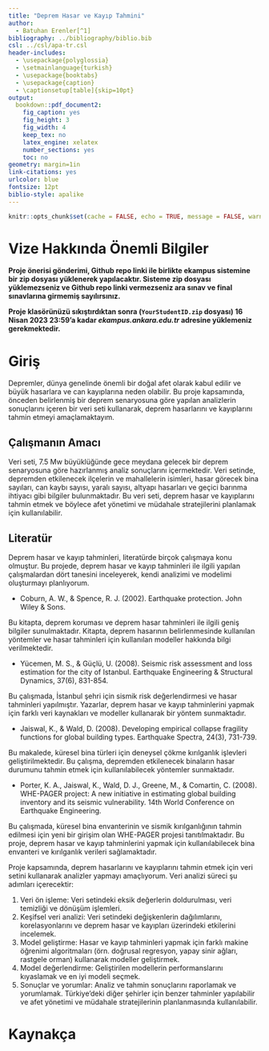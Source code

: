 ```yaml
---
title: "Deprem Hasar ve Kayıp Tahmini"
author: 
  - Batuhan Erenler[^1]
bibliography: ../bibliography/biblio.bib
csl: ../csl/apa-tr.csl
header-includes:
  - \usepackage{polyglossia}
  - \setmainlanguage{turkish}
  - \usepackage{booktabs}
  - \usepackage{caption} 
  - \captionsetup[table]{skip=10pt}
output:
  bookdown::pdf_document2:
    fig_caption: yes
    fig_height: 3
    fig_width: 4
    keep_tex: no
    latex_engine: xelatex
    number_sections: yes
    toc: no
geometry: margin=1in
link-citations: yes
urlcolor: blue
fontsize: 12pt
biblio-style: apalike
---
```

```r
knitr::opts_chunk$set(cache = FALSE, echo = TRUE, message = FALSE, warning = FALSE)
```

<!-- ======================================================================= -->
<!-- ============================== NOTLAR ================================= -->
<!-- ======================================================================= -->
[^1]: 19080213, [Github Repo](https://github.com/batuhanerenler/istatistik-2-odev)

# Vize Hakkında Önemli Bilgiler

\colorbox{BurntOrange}{GITHUB REPO BAĞLANTINIZI BU DOSYANIN 35. SATIRINA YAZINIZ!}

**Proje önerisi gönderimi, Github repo linki ile birlikte ekampus sistemine bir zip dosyası yüklenerek yapılacaktır. Sisteme zip dosyası yüklemezseniz ve Github repo linki vermezseniz ara sınav ve final sınavlarına girmemiş sayılırsınız.**

**Proje klasörünüzü sıkıştırdıktan sonra (`YourStudentID.zip` dosyası) 16 Nisan 2023 23:59'a kadar *ekampus.ankara.edu.tr* adresine yüklemeniz gerekmektedir.**

\colorbox{WildStrawberry}{Daha fazla bilgi için proje klasöründeki README.md dosyasını okuyunuz.}

# Giriş

Depremler, dünya genelinde önemli bir doğal afet olarak kabul edilir ve büyük hasarlara ve can kayıplarına neden olabilir. Bu proje kapsamında, önceden belirlenmiş bir deprem senaryosuna göre yapılan analizlerin sonuçlarını içeren bir veri seti kullanarak, deprem hasarlarını ve kayıplarını tahmin etmeyi amaçlamaktayım.


## Çalışmanın Amacı

Veri seti, 7.5 Mw büyüklüğünde gece meydana gelecek bir deprem senaryosuna göre hazırlanmış analiz sonuçlarını içermektedir. Veri setinde, depremden etkilenecek ilçelerin ve mahallelerin isimleri, hasar görecek bina sayıları, can kaybı sayısı, yaralı sayısı, altyapı hasarları ve geçici barınma ihtiyacı gibi bilgiler bulunmaktadır. Bu veri seti, deprem hasar ve kayıplarını tahmin etmek ve böylece afet yönetimi ve müdahale stratejilerini planlamak için kullanılabilir.

## Literatür 

Deprem hasar ve kayıp tahminleri, literatürde birçok çalışmaya konu olmuştur. Bu projede, deprem hasar ve kayıp tahminleri ile ilgili yapılan çalışmalardan dört tanesini inceleyerek, kendi analizimi ve modelimi oluşturmayı planlıyorum.

- Coburn, A. W., & Spence, R. J. (2002). Earthquake protection. John Wiley & Sons.

Bu kitapta, deprem koruması ve deprem hasar tahminleri ile ilgili geniş bilgiler sunulmaktadır. Kitapta, deprem hasarının belirlenmesinde kullanılan yöntemler ve hasar tahminleri için kullanılan modeller hakkında bilgi verilmektedir.

- Yücemen, M. S., & Güçlü, U. (2008). Seismic risk assessment and loss estimation for the city of Istanbul. Earthquake Engineering & Structural Dynamics, 37(6), 831-854.

Bu çalışmada, İstanbul şehri için sismik risk değerlendirmesi ve hasar tahminleri yapılmıştır. Yazarlar, deprem hasar ve kayıp tahminlerini yapmak için farklı veri kaynakları ve modeller kullanarak bir yöntem sunmaktadır.

- Jaiswal, K., & Wald, D. (2008). Developing empirical collapse fragility functions for global building types. Earthquake Spectra, 24(3), 731-739.

Bu makalede, küresel bina türleri için deneysel çökme kırılganlık işlevleri geliştirilmektedir. Bu çalışma, depremden etkilenecek binaların hasar durumunu tahmin etmek için kullanılabilecek yöntemler sunmaktadır.

- Porter, K. A., Jaiswal, K., Wald, D. J., Greene, M., & Comartin, C. (2008). WHE-PAGER project: A new initiative in estimating global building inventory and its seismic vulnerability. 14th World Conference on Earthquake Engineering.

Bu çalışmada, küresel bina envanterinin ve sismik kırılganlığının tahmin edilmesi için yeni bir girişim olan WHE-PAGER projesi tanıtılmaktadır. Bu proje, deprem hasar ve kayıp tahminlerini yapmak için kullanılabilecek bina envanteri ve kırılganlık verileri sağlamaktadır.

Proje kapsamında, deprem hasarlarını ve kayıplarını tahmin etmek için veri setini kullanarak analizler yapmayı amaçlıyorum. Veri analizi süreci şu adımları içerecektir:

1. Veri ön işleme: Veri setindeki eksik değerlerin doldurulması, veri temizliği ve dönüşüm işlemleri.
2. Keşifsel veri analizi: Veri setindeki değişkenlerin dağılımlarını, korelasyonlarını ve deprem hasar ve kayıpları üzerindeki etkilerini incelemek.
3. Model geliştirme: Hasar ve kayıp tahminleri yapmak için farklı makine öğrenimi algoritmaları (örn. doğrusal regresyon, yapay sinir ağları, rastgele orman) kullanarak modeller geliştirmek.
4. Model değerlendirme: Geliştirilen modellerin performanslarını kıyaslamak ve en iyi modeli seçmek.
5. Sonuçlar ve yorumlar: Analiz ve tahmin sonuçlarını raporlamak ve yorumlamak. Türkiye'deki diğer şehirler için benzer tahminler yapılabilir ve afet yönetimi ve müdahale stratejilerinin planlanmasında kullanılabilir.


\newpage
# Kaynakça {#references}
<div id="refs"></div>


